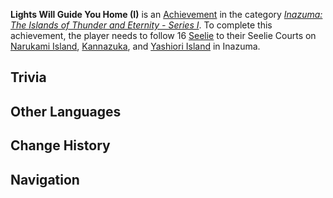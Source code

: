 {{Achievement Infobox
|title        = Lights Will Guide You Home (I)
|id           = 80084
|order id     = 0085
|category     = Inazuma: The Islands of Thunder and Eternity - Series I
|description  = Follow 16 [[Seelie]] to their Seelie Courts on Narukami Island, Kannazuka, and Yashiori Island in Inazuma.
|requirements = 
|primogems    = 20
|tracking     = Tracks the amount of Seelie found.
|topic        = Seelie
|set          = Lights Will Guide You Home (I)
|tier         = 3
|tiers_total  = 3
|tier1        = Lights Will Guide You Home (I) (Tier 1)
|tier2        = Lights Will Guide You Home (I) (Tier 2)
|tier3        = Lights Will Guide You Home (I) (Tier 3)
|prev         = Lights Will Guide You Home (I) (Tier 2)
|next         = 
}}
'''Lights Will Guide You Home (I)''' is an [[Achievement]] in the category ''[[Inazuma: The Islands of Thunder and Eternity - Series I]]''. To complete this achievement, the player needs to follow 16 [[Seelie]] to their Seelie Courts on [[Narukami Island]], [[Kannazuka]], and [[Yashiori Island]] in Inazuma.

==Trivia==
{{Transclude|Lights Will Guide You Home (I) (Tier 1)|Trivia}}
<!--
==Video Guides==
{{EVT
|video1   = 
|caption1 = 
}}
-->
==Other Languages==
{{Transclude|Lights Will Guide You Home (I)|Other Languages}}

==Change History==
{{Change History|2.0}}
<!--
==References==
{{Reflist}}
-->
==Navigation==
{{Achievement Navbox|Inazuma: The Islands of Thunder and Eternity - Series I}}